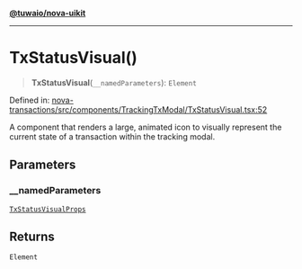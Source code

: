 [**@tuwaio/nova-uikit**](../../../README.md)

***

# TxStatusVisual()

> **TxStatusVisual**(`__namedParameters`): `Element`

Defined in: [nova-transactions/src/components/TrackingTxModal/TxStatusVisual.tsx:52](https://github.com/TuwaIO/nova-uikit/blob/72ba4c5175ae1e244544729fc37507abd6b654e7/packages/nova-transactions/src/components/TrackingTxModal/TxStatusVisual.tsx#L52)

A component that renders a large, animated icon to visually represent the
current state of a transaction within the tracking modal.

## Parameters

### \_\_namedParameters

[`TxStatusVisualProps`](../type-aliases/TxStatusVisualProps.md)

## Returns

`Element`
